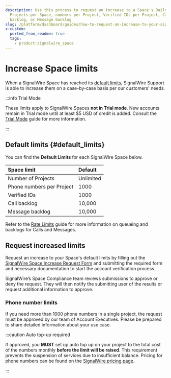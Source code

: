 ```yaml
---
description: Use this process to request an increase to a Space's Daily Top-up,
  Projects per Space, numbers per Project, Verified IDs per Project, Call
  backlog, or Message backlog
slug: /platform/dashboard/guides/how-to-request-an-increase-to-your-signalwire-space-limits
x-custom:
  ported_from_readme: true
  tags:
    - product:signalwire_space
---
```


# Increase Space limits

When a SignalWire Space has reached its [default limits](#default_limits), 
SignalWire Support is able to increase them on a case-by-case basis per our customers' needs.

:::info Trial Mode

These limits apply to SignalWire Spaces **not in Trial mode**. 
New accounts remain in Trial mode until at least $5 USD of credit is added. 
Consult the [Trial Mode](/platform/dashboard/billing#trial-mode) guide for more information.

:::

## Default limits {#default_limits}

You can find the **Default Limits** for each SignalWire Space below.

| Space limit               | Default   |
| :------------------------ | :-------- |
| Number of Projects        | Unlimited |
| Phone numbers per Project | 1000      |
| Verified IDs              | 1000      |
| Call backlog              | 10,000    |
| Message backlog           | 10,000    |

Refer to the [Rate Limits](/platform/basics/general/signalwire-rate-limits)
guide for more information on queueing and backlogs for Calls and Messages.

## Request increased limits

Request an increase to your Space's default limits by filling out the
[SignalWire Space Increase Request Form](https://forms.signalwire.me/Space-Increase-Request.html)
and submitting the required form and necessary documentation to start the account verification process. 

SignalWire’s Space Compliance team reviews submissions to approve or deny the request. 
They will then notify the submitting user of the results or request additional information to approve.

### Phone number limits

If you need more than 1000 phone numbers in a single project, the request must be approved by our team of Account Executives.
Please be prepared to share detailed information about your use case.

:::caution Auto top-up required

If approved, you **MUST** set up auto top up on your project to the total cost of the numbers monthly **before the limit will be raised**.
This requirement prevents the suspension of services due to insufficient balance.
Pricing for phone numbers can be found on the [SignalWire pricing page](https://signalwire.com/pricing/messaging).

:::

